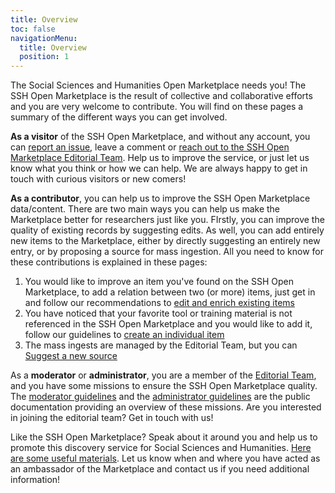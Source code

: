 ```yaml
---
title: Overview
toc: false
navigationMenu:
  title: Overview
  position: 1
---
```


The Social Sciences and Humanities Open Marketplace needs you! The SSH Open Marketplace is the
result of collective and collaborative efforts and you are very welcome to contribute. You will find
on these pages a summary of the different ways you can get involved.

**As a visitor** of the SSH Open Marketplace, and without any account, you can
[report an issue](/contact), leave a comment or
[reach out to the SSH Open Marketplace Editorial Team](/about/team). Help us to improve the service,
or just let us know what you think or how we can help. We are always happy to get in touch with
curious visitors or new comers!

**As a contributor**, you can help us to improve the SSH Open Marketplace data/content. There are
two main ways you can help us make the Marketplace better for researchers just like you. FIrstly,
you can improve the quality of existing records by suggesting edits. As well, you can add entirely
new items to the Marketplace, either by directly suggesting an entirely new entry, or by proposing a
source for mass ingestion. All you need to know for these contributions is explained in these pages:

1. You would like to improve an item you've found on the SSH Open Marketplace, to add a relation
   between two (or more) items, just get in and follow our recommendations to
   [edit and enrich existing items](/contribute/enrich-an-individual-item)
2. You have noticed that your favorite tool or training material is not referenced in the SSH Open
   Marketplace and you would like to add it, follow our guidelines to
   [create an individual item](/contribute/create-an-individual-item)
3. The mass ingests are managed by the Editorial Team, but you can
   [Suggest a new source](/about/data-population#inclusion-criteria)

As a **moderator** or **administrator**, you are a member of the [Editorial Team](/about/team), and
you have some missions to ensure the SSH Open Marketplace quality. The
[moderator guidelines](/contribute/moderator-guidelines) and the
[administrator guidelines](/contribute/administrator-guidelines) are the public documentation
providing an overview of these missions. Are you interested in joining the editorial team? Get in
touch with us!

Like the SSH Open Marketplace? Speak about it around you and help us to promote this discovery
service for Social Sciences and Humanities.
[Here are some useful materials](/about/data-population#inclusion-criteria). Let us know when and where you
have acted as an ambassador of the Marketplace and contact us if you need additional information!

